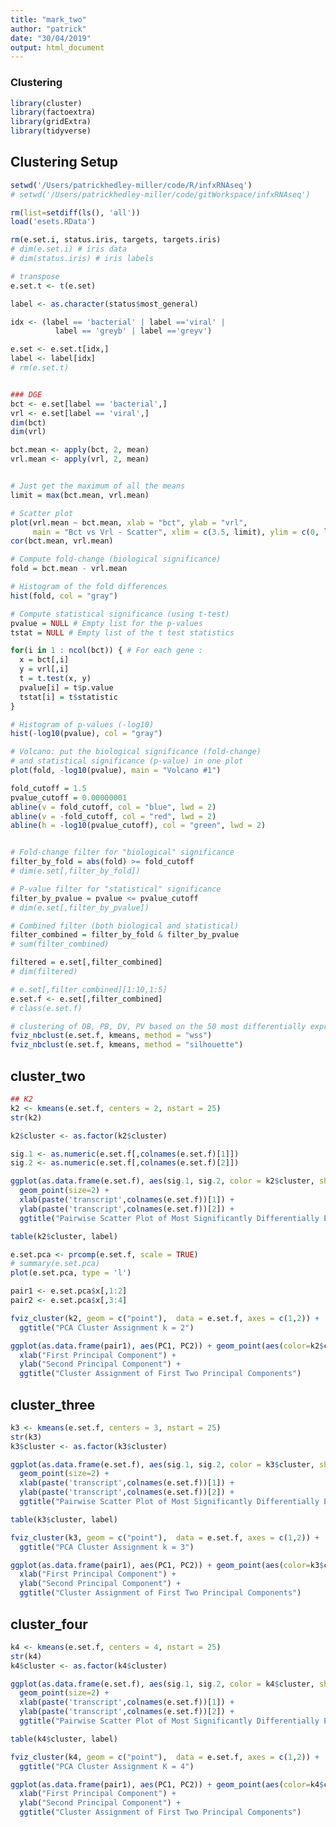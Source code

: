 ```yaml
---
title: "mark_two"
author: "patrick"
date: "30/04/2019"
output: html_document
---
```


### Clustering


```r
library(cluster)
library(factoextra)
library(gridExtra)
library(tidyverse)
```

## Clustering Setup
```r
setwd('/Users/patrickhedley-miller/code/R/infxRNAseq')
# setwd('/Users/patrickhedley-miller/code/gitWorkspace/infxRNAseq')

rm(list=setdiff(ls(), 'all'))
load('esets.RData')

rm(e.set.i, status.iris, targets, targets.iris)
# dim(e.set.i) # iris data
# dim(status.iris) # iris labels

# transpose
e.set.t <- t(e.set)

label <- as.character(status$most_general)

idx <- (label == 'bacterial' | label =='viral' |
          label == 'greyb' | label =='greyv')

e.set <- e.set.t[idx,]
label <- label[idx]
# rm(e.set.t)


### DGE
bct <- e.set[label == 'bacterial',]
vrl <- e.set[label == 'viral',]
dim(bct)
dim(vrl)

bct.mean <- apply(bct, 2, mean)
vrl.mean <- apply(vrl, 2, mean)


# Just get the maximum of all the means
limit = max(bct.mean, vrl.mean)

# Scatter plot
plot(vrl.mean ~ bct.mean, xlab = "bct", ylab = "vrl",
     main = "Bct vs Vrl - Scatter", xlim = c(3.5, limit), ylim = c(0, limit))
cor(bct.mean, vrl.mean)

# Compute fold-change (biological significance)
fold = bct.mean - vrl.mean

# Histogram of the fold differences
hist(fold, col = "gray")

# Compute statistical significance (using t-test)
pvalue = NULL # Empty list for the p-values
tstat = NULL # Empty list of the t test statistics

for(i in 1 : ncol(bct)) { # For each gene : 
  x = bct[,i] 
  y = vrl[,i]
  t = t.test(x, y)
  pvalue[i] = t$p.value
  tstat[i] = t$statistic
}

# Histogram of p-values (-log10)
hist(-log10(pvalue), col = "gray")

# Volcano: put the biological significance (fold-change)
# and statistical significance (p-value) in one plot
plot(fold, -log10(pvalue), main = "Volcano #1")

fold_cutoff = 1.5
pvalue_cutoff = 0.00000001
abline(v = fold_cutoff, col = "blue", lwd = 2)
abline(v = -fold_cutoff, col = "red", lwd = 2)
abline(h = -log10(pvalue_cutoff), col = "green", lwd = 2)


# Fold-change filter for "biological" significance
filter_by_fold = abs(fold) >= fold_cutoff
# dim(e.set[,filter_by_fold])

# P-value filter for "statistical" significance
filter_by_pvalue = pvalue <= pvalue_cutoff
# dim(e.set[,filter_by_pvalue])

# Combined filter (both biological and statistical)
filter_combined = filter_by_fold & filter_by_pvalue
# sum(filter_combined)

filtered = e.set[,filter_combined]
# dim(filtered)

# e.set[,filter_combined][1:10,1:5]
e.set.f <- e.set[,filter_combined]
# class(e.set.f)

```



```r
# clustering of DB, PB, DV, PV based on the 50 most differentially expressed genes identified above.
fviz_nbclust(e.set.f, kmeans, method = "wss")
fviz_nbclust(e.set.f, kmeans, method = "silhouette")
```

## cluster_two
```r
## K2
k2 <- kmeans(e.set.f, centers = 2, nstart = 25)
str(k2)

k2$cluster <- as.factor(k2$cluster)

sig.1 <- as.numeric(e.set.f[,colnames(e.set.f)[1]])
sig.2 <- as.numeric(e.set.f[,colnames(e.set.f)[2]])

ggplot(as.data.frame(e.set.f), aes(sig.1, sig.2, color = k2$cluster, shape=label)) +
  geom_point(size=2) +
  xlab(paste('transcript',colnames(e.set.f))[1]) +
  ylab(paste('transcript',colnames(e.set.f))[2]) +
  ggtitle("Pairwise Scatter Plot of Most Significantly Differentially Expressed Transcripts")

table(k2$cluster, label)

e.set.pca <- prcomp(e.set.f, scale = TRUE)
# summary(e.set.pca)
plot(e.set.pca, type = 'l')

pair1 <- e.set.pca$x[,1:2]
pair2 <- e.set.pca$x[,3:4]

fviz_cluster(k2, geom = c("point"),  data = e.set.f, axes = c(1,2)) +
  ggtitle("PCA Cluster Assignment k = 2")

ggplot(as.data.frame(pair1), aes(PC1, PC2)) + geom_point(aes(color=k2$cluster, shape=label)) +
  xlab("First Principal Component") +
  ylab("Second Principal Component") +
  ggtitle("Cluster Assignment of First Two Principal Components")
```


## cluster_three
```r
k3 <- kmeans(e.set.f, centers = 3, nstart = 25)
str(k3)
k3$cluster <- as.factor(k3$cluster)

ggplot(as.data.frame(e.set.f), aes(sig.1, sig.2, color = k3$cluster, shape=label)) +
  geom_point(size=2) +
  xlab(paste('transcript',colnames(e.set.f))[1]) +
  ylab(paste('transcript',colnames(e.set.f))[2]) +
  ggtitle("Pairwise Scatter Plot of Most Significantly Differentially Expressed Transcripts")

table(k3$cluster, label)

fviz_cluster(k3, geom = c("point"),  data = e.set.f, axes = c(1,2)) +
  ggtitle("PCA Cluster Assignment k = 3")

ggplot(as.data.frame(pair1), aes(PC1, PC2)) + geom_point(aes(color=k3$cluster, shape=label)) +
  xlab("First Principal Component") +
  ylab("Second Principal Component") +
  ggtitle("Cluster Assignment of First Two Principal Components")


```


## cluster_four
```r
k4 <- kmeans(e.set.f, centers = 4, nstart = 25)
str(k4)
k4$cluster <- as.factor(k4$cluster)

ggplot(as.data.frame(e.set.f), aes(sig.1, sig.2, color = k4$cluster, shape=label)) +
  geom_point(size=2) +
  xlab(paste('transcript',colnames(e.set.f))[1]) +
  ylab(paste('transcript',colnames(e.set.f))[2]) +
  ggtitle("Pairwise Scatter Plot of Most Significantly Differentially Expressed Transcripts")

table(k4$cluster, label)

fviz_cluster(k4, geom = c("point"),  data = e.set.f, axes = c(1,2)) +
  ggtitle("PCA Cluster Assignment K = 4")

ggplot(as.data.frame(pair1), aes(PC1, PC2)) + geom_point(aes(color=k4$cluster, shape=label)) +
  xlab("First Principal Component") +
  ylab("Second Principal Component") +
  ggtitle("Cluster Assignment of First Two Principal Components")

```


